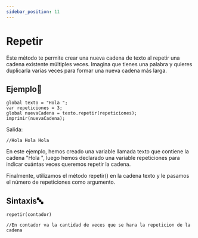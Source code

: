 ```yaml
---
sidebar_position: 11
---
```


# Repetir

Este método te permite crear una nueva cadena de texto al repetir una cadena existente múltiples veces. Imagina que tienes una palabra y quieres duplicarla varias veces para formar una nueva cadena más larga. 

## Ejemplo📝

```dummy
global texto = "Hola ";
var repeticiones = 3;
global nuevaCadena = texto.repetir(repeticiones);
imprimir(nuevaCadena);
```
Salida:
```dummy
//Hola Hola Hola 
```
En este ejemplo, hemos creado una variable llamada texto que contiene la cadena "Hola ", luego hemos declarado una variable repeticiones para indicar cuántas veces queremos repetir la cadena. 

Finalmente, utilizamos el método repetir() en la cadena texto y le pasamos el número de repeticiones como argumento.

## Sintaxis🔤

```dummy
repetir(contador)

//En contador va la cantidad de veces que se hara la repeticion de la cadena
```
